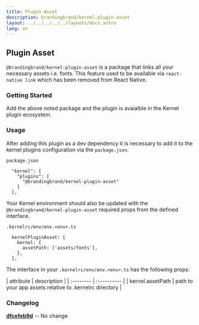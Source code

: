 ```yaml
---
title: Plugin Asset
description: brandingbrand/kernel-plugin-asset
layout: ../../../../../layouts/docs.astro
lang: en
---
```



## Plugin Asset

`@brandingbrand/kernel-plugin-asset` is a package that links all your necessary assets i.e. fonts. This feature used to be available via `react-native link` which has been removed from React Native.

### Getting Started

<div class="flex w-full my-6">
  <CodeCopy args="yarn add -D @brandingbrand/kernel-plugin-asset" />
</div>

Add the above noted package and the plugin is avaialble in the Kernel plugin ecosystem.

### Usage

After adding this plugin as a dev dependency it is necessary to add it to the kernel plugins configuration via the `package.json`.

`package.json`

```
  "kernel": {
    "plugins": [
      "@brandingbrand/kernel-plugin-asset"
    ]
  },
```

Your Kernel environment should also be updated with the `@brandingbrand/kernel-plugin-asset` required props from the defined interface.

`.kernelrc/env/env.<env>.ts`

```
  kernelPluginAsset: {
    kernel: {
      assetPath: ['assets/fonts'],
    },
  },
```

The interface in your `.kernelrc/env/env.<env>.ts` has the following props:

<div class="my-4 overflow-scroll">
| attribute        | description                                             |
| :--------        | :----------                                             |
| kernel.assetPath        | path to your app assets relative to .kernelrc directory |
</div>

### Changelog

[**dfcefeb9d**](https://github.com/brandingbrand/flagship/pull/2508/commits/dfcefeb9d32eabe878bfd0a9ae0729c441d8d6c5) -- No change
